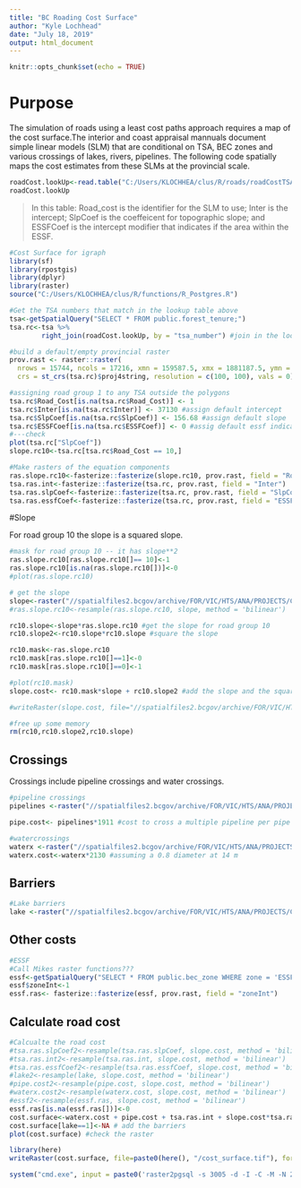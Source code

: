 ```yaml
---
title: "BC Roading Cost Surface"
author: "Kyle Lochhead"
date: "July 18, 2019"
output: html_document
---
```


<!--
Copyright 2020 Province of British Columbia
 
Licensed under the Apache License, Version 2.0 (the "License");
you may not use this file except in compliance with the License.
You may obtain a copy of the License at
 
http://www.apache.org/licenses/LICENSE-2.0
 
Unless required by applicable law or agreed to in writing, software distributed under the License is distributed on an "AS IS" BASIS,
WITHOUT WARRANTIES OR CONDITIONS OF ANY KIND, either express or implied.
See the License for the specific language governing permissions and limitations under the License.-->

```r
knitr::opts_chunk$set(echo = TRUE)
```

# Purpose

The simulation of roads using a least cost paths approach requires a map of the cost surface.The interior and coast appraisal mannuals document simple linear models (SLM) that are conditional on TSA, BEC zones and various crossings of lakes, rivers, pipelines. The following code spatially maps the cost estimates from these SLMs at the provincial scale. 

```r
roadCost.lookUp<-read.table("C:/Users/KLOCHHEA/clus/R/roads/roadCostTSA.csv", sep = ",", head = TRUE)
roadCost.lookUp
```

> In this table: Road_cost is the identifier for the SLM to use; Inter is the intercept; SlpCoef is the coeffeicent for topographic slope; and ESSFCoef is the intercept modifier that indicates if the area within the ESSF.

```r
#Cost Surface for igraph
library(sf)
library(rpostgis)
library(dplyr)
library(raster)
source("C:/Users/KLOCHHEA/clus/R/functions/R_Postgres.R")

#Get the TSA numbers that match in the lookup table above
tsa<-getSpatialQuery("SELECT * FROM public.forest_tenure;")
tsa.rc<-tsa %>% 
        right_join(roadCost.lookUp, by = "tsa_number") #join in the lookup table

#build a default/empty provincial raster
prov.rast <- raster::raster(
  nrows = 15744, ncols = 17216, xmn = 159587.5, xmx = 1881187.5, ymn = 173787.5, ymx = 1748187.5, 
  crs = st_crs(tsa.rc)$proj4string, resolution = c(100, 100), vals = 0)

#assigning road group 1 to any TSA outside the polygons
tsa.rc$Road_Cost[is.na(tsa.rc$Road_Cost)] <- 1
tsa.rc$Inter[is.na(tsa.rc$Inter)] <- 37130 #assign default intercept
tsa.rc$SlpCoef[is.na(tsa.rc$SlpCoef)] <- 156.68 #assign default slope
tsa.rc$ESSFCoef[is.na(tsa.rc$ESSFCoef)] <- 0 #assig default essf indicator flag
#---check
plot(tsa.rc["SlpCoef"])
slope.rc10<-tsa.rc[tsa.rc$Road_Cost == 10,]

#Make rasters of the equation components
ras.slope.rc10<-fasterize::fasterize(slope.rc10, prov.rast, field = "Road_Cost") #this is a special road cost group because it squares the slope
tsa.ras.int<-fasterize::fasterize(tsa.rc, prov.rast, field = "Inter")
tsa.ras.slpCoef<-fasterize::fasterize(tsa.rc, prov.rast, field = "SlpCoef")
tsa.ras.essfCoef<-fasterize::fasterize(tsa.rc, prov.rast, field = "ESSFCoef")
```


#Slope

For road group 10 the slope is a squared slope.
```r
#mask for road group 10 -- it has slope**2
ras.slope.rc10[ras.slope.rc10[]== 10]<-1
ras.slope.rc10[is.na(ras.slope.rc10[])]<-0
#plot(ras.slope.rc10)

# get the slope
slope<-raster("//spatialfiles2.bcgov/archive/FOR/VIC/HTS/ANA/PROJECTS/CLUS/Data/dem/all_bc/bc_ha_slope2.tif") #this file was modified by gdalwarp to put it in the correct alignment
#ras.slope.rc10<-resample(ras.slope.rc10, slope, method = 'bilinear')

rc10.slope<-slope*ras.slope.rc10 #get the slope for road group 10
rc10.slope2<-rc10.slope*rc10.slope #square the slope

rc10.mask<-ras.slope.rc10
rc10.mask[ras.slope.rc10[]==1]<-0
rc10.mask[ras.slope.rc10[]==0]<-1

#plot(rc10.mask)
slope.cost<- rc10.mask*slope + rc10.slope2 #add the slope and the square slope for road group 10

#writeRaster(slope.cost, file="//spatialfiles2.bcgov/archive/FOR/VIC/HTS/ANA/PROJECTS/CLUS/Data/Roads/slope_rc10.tif", format="GTiff", overwrite=TRUE)

#free up some memory
rm(rc10,rc10.slope2,rc10.slope)
```

## Crossings

Crossings include pipeline crossings and water crossings.
```r
#pipeline crossings
pipelines <-raster("//spatialfiles2.bcgov/archive/FOR/VIC/HTS/ANA/PROJECTS/CLUS/Data/pipelines/raster_pipelines_20180815.tif") 

pipe.cost<- pipelines*1911 #cost to cross a multiple pipeline per pipe

#watercrossings
waterx <-raster("//spatialfiles2.bcgov/archive/FOR/VIC/HTS/ANA/PROJECTS/CLUS/Data/water/raster_watercourses_20180816.tif") 
waterx.cost<-waterx*2130 #assuming a 0.8 diameter at 14 m
```

## Barriers
```r
#Lake barriers
lake <-raster("//spatialfiles2.bcgov/archive/FOR/VIC/HTS/ANA/PROJECTS/CLUS/Data/water/raster_lakes_20180816.tif") 
```

## Other costs
```r
#ESSF
#Call Mikes raster functions???
essf<-getSpatialQuery("SELECT * FROM public.bec_zone WHERE zone = 'ESSF'")
essf$zoneInt<-1
essf.ras<- fasterize::fasterize(essf, prov.rast, field = "zoneInt")
```

## Calculate road cost
```r
#Calcualte the road cost
#tsa.ras.slpCoef2<-resample(tsa.ras.slpCoef, slope.cost, method = 'bilinear')
#tsa.ras.int2<-resample(tsa.ras.int, slope.cost, method = 'bilinear')
#tsa.ras.essfCoef2<-resample(tsa.ras.essfCoef, slope.cost, method = 'bilinear')
#lake2<-resample(lake, slope.cost, method = 'bilinear')
#pipe.cost2<-resample(pipe.cost, slope.cost, method = 'bilinear')
#waterx.cost2<-resample(waterx.cost, slope.cost, method = 'bilinear')
#essf2<-resample(essf.ras, slope.cost, method = 'bilinear')
essf.ras[is.na(essf.ras[])]<-0
cost.surface<-waterx.cost + pipe.cost + tsa.ras.int + slope.cost*tsa.ras.slpCoef + tsa.ras.essfCoef*essf.ras #estimate the cost surface
cost.surface[lake==1]<-NA # add the barriers
plot(cost.surface) #check the raster

library(here)
writeRaster(cost.surface, file=paste0(here(), "/cost_surface.tif"), format="GTiff", overwrite=TRUE) #print to disk

system("cmd.exe", input = paste0('raster2pgsql -s 3005 -d -I -C -M -N 2147483648  ', here(), '/cost_surface.tif -t 100x100 rast.rd_cost_surface | psql -d clus -h ', keyring::key_get('dbhost', keyring = 'postgreSQL'), ' -U ',user = keyring::key_get('dbuser', keyring = 'postgreSQL') ,'-W ', password = keyring::key_get('dbpass', keyring = 'postgreSQL')), show.output.on.console = FALSE, invisible = TRUE)
```

